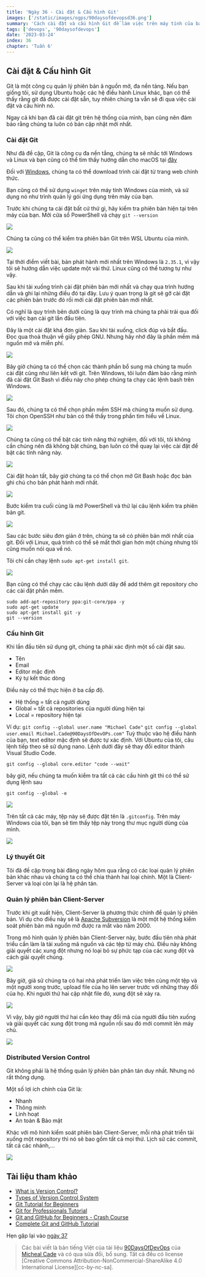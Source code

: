 ```yaml
---
title: 'Ngày 36 - Cài đặt & Cấu hình Git'
images: ['/static/images/ogps/90daysofdevopsd36.png']
summary: 'Cách cài đặt và cấu hình Git để làm việc trên máy tính của bạn.'
tags: ['devops', '90daysofdevops']
date: '2023-03-24'
index: 36
chapter: 'Tuần 6'
---
```


<TOCInline toc={props.toc} asDisclosure />

## Cài đặt & Cấu hình Git

Git là một công cụ quản lý phiên bản ã nguồn mở, đa nền tảng. Nếu bạn giống tôi, sử dụng Ubuntu hoặc các hệ điều hành Linux khác, bạn có thể thấy rằng git đã được cài đặt sẵn, tuy nhiên chúng ta vẫn sẽ đi qua việc cài đặt và cấu hình nó.

Ngay cả khi bạn đã cài đặt git trên hệ thống của mình, bạn cũng nên đảm bảo rằng chúng ta luôn có bản cập nhật mới nhất.

### Cài đặt Git

Như đã đề cập, Git là công cụ đa nền tẳng, chúng ta sẽ nhắc tới Windows và Linux và bạn cũng có thể tìm thấy hướng dẫn cho macOS tại [đây](https://git-scm.com/book/en/v2/Getting-Started-Installing-Git)

Đối với [Windows](https://git-scm.com/download/win), chúng ta có thể download trình cài đặt từ trang web chính thức.

Bạn cũng có thể sử dụng `winget` trên máy tính Windows của mình, và sử dụng nó như trình quản lý gói ứng dụng trên máy của bạn.

Trước khi chúng ta cài đặt bất cứ thứ gì, hãy kiểm tra phiên bản hiện tại trên máy của bạn. Mởi cửa sổ PowerShell và chạy `git --version`

![](/static/images/assets/Day36_Git1.png)

Chúng ta cũng có thể kiểm tra phiên bản Git trên WSL Ubuntu của mình.

![](/static/images/assets/Day36_Git2.png)

Tại thời điểm viết bài, bản phát hành mới nhất trên Windows là `2.35.1`, vì vậy tôi sẽ hướng dẫn việc update một vài thứ. Linux cũng có thể tương tự như vậy.

Sau khi tải xuống trình cài đặt phiên bản mới nhất và chạy qua trình hướng dẫn và ghi lại những điều đó tại đây. Lưu ý quan trọng là git sẽ gỡ cài đặt các phiên bản trước đó rồi mới cài đặt phiên bản mới nhất.

Có nghĩ là quy trình bên dưới cũng là quy trình mà chúng ta phải trải qua đối với việc bạn cài git lần đầu tiên.

Đây là một cài đặt khá đơn giản. Sau khi tài xuống, click đúp và bắt đầu. Đọc qua thoả thuận về giấy phép GNU. Nhưng hãy nhớ đây là phần mềm mã nguồn mở và miễn phí.

![](/static/images/assets/Day36_Git3.png)

Bây giờ chúng ta có thể chọn các thành phần bổ sung mà chúng ta muốn cài đặt cũng như liên kết với git. Trên Windows, tôi luôn đảm bảo rằng mình đã cài đặt Git Bash vì điều này cho phép chúng ta chạy các lệnh bash trên Windows.

![](/static/images/assets/Day36_Git4.png)

Sau đó, chúng ta có thể chọn phần mềm SSH mà chúng ta muốn sử dụng. Tôi chọn OpenSSH như bản có thể thấy trong phần tìm hiểu về Linux.

![](/static/images/assets/Day36_Git5.png)

Chúng ta cũng có thể bật các tính năng thử nghiệm, đối với tôi, tôi không cần chúng nên đã không bật chúng, bạn luôn có thể quay lại việc cài đặt để bật các tính năng này.

![](/static/images/assets/Day36_Git6.png)

Cài đặt hoàn tất, bây giờ chúng ta có thể chọn mở Git Bash hoặc đọc bản ghi chú cho bản phát hành mới nhất.

![](/static/images/assets/Day36_Git7.png)

Bước kiểm tra cuối cùng là mở PowerShell và thử lại câu lệnh kiểm tra phiên bản git.

![](/static/images/assets/Day36_Git8.png)

Sau các bước siêu đơn giản ở trên, chúng ta sẽ có phiên bản mới nhất của git. Đối với Linux, quá trình có thể sẽ mất thời gian hơn một chúng nhưng tôi cũng muốn nói qua về nó.

Tôi chỉ cần chạy lệnh `sudo apt-get install git`.

![](/static/images/assets/Day36_Git9.png)

Bạn cũng có thể chạy các câu lệnh dưới dây để add thêm git repository cho các cài đặt phần mềm.

```
sudo add-apt-repository ppa:git-core/ppa -y
sudo apt-get update
sudo apt-get install git -y
git --version
```

### Cấu hình Git

Khi lần đầu tiên sử dụng git, chúng ta phải xác định một số cài đặt sau.

- Tên
- Email
- Editor mặc định
- Ký tự kết thúc dòng

Điều này có thể thực hiện ở ba cấp độ.

- Hệ thống = tất cả người dùng
- Global = tất cả repositories của người dùng hiện tại
- Local = repository hiện tại

Ví dụ:
`git config --global user.name "Michael Cade"`
`git config --global user.email Michael.Cade@90DaysOfDevOPs.com"`
Tuỳ thuộc vào hệ điều hành của bạn, text editor mặc định sẽ được tự xác định. Với Ubuntu của tôi, câu lệnh tiếp theo sẽ sử dụng nano. Lệnh dưới đây sẽ thay đổi editor thành Visual Studio Code.

`git config --global core.editor "code --wait"`

bây giờ, nếu chúng ta muốn kiểm tra tất cả các cầu hình git thì có thể sử dụng lệnh sau

`git config --global -e`

![](/static/images/assets/Day36_Git10.png)

Trên tất cả các máy, tệp này sẽ được đặt tên là `.gitconfig`. Trên máy Windows của tôi, bạn sẽ tìm thấy tệp này trong thư mục người dùng của mình.

![](/static/images/assets/Day36_Git11.png)

### Lý thuyết Git

Tôi đã đề cập trong bài đăng ngày hôm qua rằng có các loại quản lý phiên bản khác nhau và chúng ta có thể chia thành hai loại chính. Một là Client-Server và loại còn lại là hệ phân tán.

### Quản lý phiên bản Client-Server

Trước khi git xuất hiện, Client-Server là phương thức chính để quản lý phiên bản. Ví dụ cho điều này sẽ là [Apache Subversion](https://subversion.apache.org/) là một một hệ thống kiểm soát phiên bản mã nguồn mở được ra mắt vào năm 2000.

Trong mô hình quản lý phiên bản Client-Server này, bước đầu tiên nhà phát triểu cần làm là tải xuống mã nguồn và các tệp từ máy chủ. Điều này không giải quyết các xung đột nhưng nó loại bỏ sự phức tạp của các xung đột và cách giải quyết chúng.

![](/static/images/assets/Day36_Git12.png)

Bây giờ, giả sử chúng ta có hai nhà phát triển làm việc trên cùng một tệp và một người xong trước, upload file của họ lên server trước với những thay đổi của họ. Khi người thứ hai cập nhật file đó, xung đột sẽ xảy ra.

![](/static/images/assets/Day36_Git13.png)

Vì vậy, bây giờ người thứ hai cần kéo thay đổi mã của người đầu tiên xuống và giải quyết các xung đột trong mã nguồn rồi sau đó mới commit lên máy chủ.

![](/static/images/assets/Day36_Git15.png)

### Distributed Version Control

Git không phải là hệ thống quản lý phiên bản phân tán duy nhất. Nhưng nó rất thông dụng.

Một số lợi ích chính của Git là:

- Nhanh
- Thông minh
- Linh hoạt
- An toàn & Bảo mật

Khác với mô hình kiểm soát phiên bản Client-Server, mỗi nhà phát triển tải xuống một repository thì nó sẽ bao gồm tất cả mọi thứ. Lịch sử các commit, tất cả các nhánh,...

![](/static/images/assets/Day36_Git16.png)

## Tài liệu tham khảo

- [What is Version Control?](https://www.youtube.com/watch?v=Yc8sCSeMhi4)
- [Types of Version Control System](https://www.youtube.com/watch?v=kr62e_n6QuQ)
- [Git Tutorial for Beginners](https://www.youtube.com/watch?v=8JJ101D3knE&t=52s)
- [Git for Professionals Tutorial](https://www.youtube.com/watch?v=Uszj_k0DGsg)
- [Git and GitHub for Beginners - Crash Course](https://www.youtube.com/watch?v=RGOj5yH7evk&t=8s)
- [Complete Git and GitHub Tutorial](https://www.youtube.com/watch?v=apGV9Kg7ics)

Hẹn gặp lại vào [ngày 37](https://vntechies.dev/courses/90-ngay-devops/ngay-37-gioi-thieu-ve-git)

> Các bài viết là bản tiếng Việt của tài liệu [90DaysOfDevOps](https://github.com/MichaelCade/90DaysOfDevOps/tree/main/2022/Days) của [Micheal Cade](https://twitter.com/MichaelCade1) và có qua sửa đổi, bổ sung. Tất cả đều có license [Creative Commons Attribution-NonCommercial-ShareAlike 4.0 International License][cc-by-nc-sa].
